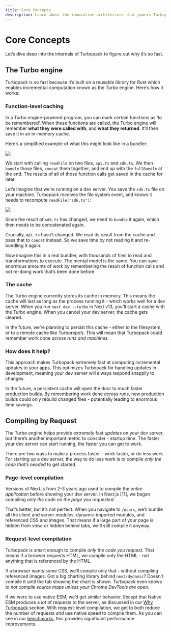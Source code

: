 ```yaml
---
title: Core Concepts
description: Learn about the innovative architecture that powers Turbopack's speed improvements.
---
```


# Core Concepts

Let’s dive deep into the internals of Turbopack to figure out why it’s so fast.

## The Turbo engine

Turbopack is so fast because it’s built on a reusable library for Rust which enables incremental computation known as the Turbo engine. Here’s how it works:

### Function-level caching

In a Turbo engine-powered program, you can mark certain functions as ‘to be remembered’. When these functions are called, the Turbo engine will remember **what they were called with**, and **what they returned**. It’ll then save it in an in-memory cache.

Here’s a simplified example of what this might look like in a bundler:

![](../../../images/turbo-engine-first-run.png)

We start with calling `readFile` on two files, `api.ts` and `sdk.ts`. We then `bundle` those files, `concat` them together, and end up with the `fullBundle` at the end. The results of all of those function calls get saved in the cache for later.

Let’s imagine that we’re running on a dev server. You save the `sdk.ts` file on your machine. Turbopack receives the file system event, and knows it needs to recompute `readFile("sdk.ts")`:

![](../../../images/turbo-engine-second-run.png)

Since the result of `sdk.ts` has changed, we need to `bundle` it again, which then needs to be concatenated again.

Crucially, `api.ts` hasn’t changed. We read its result from the cache and pass that to `concat` instead. So we save time by not reading it and re-bundling it again.

Now imagine this in a real bundler, with thousands of files to read and transformations to execute. The mental model is the same. You can save enormous amounts of work by remembering the result of function calls and not re-doing work that’s been done before.

### The cache

The Turbo engine currently stores its cache in memory. This means the cache will last as long as the process running it - which works well for a dev server. When you run `next dev --turbo` in Next v13, you’ll start a cache with the Turbo engine. When you cancel your dev server, the cache gets cleared.

In the future, we’re planning to persist this cache - either to the filesystem, or to a remote cache like Turborepo’s. This will mean that Turbopack could remember work done _across runs and machines._

### How does it help?

This approach makes Turbopack extremely fast at computing incremental updates to your apps. This optimizes Turbopack for handling updates in development, meaning your dev server will always respond snappily to changes.

In the future, a persistent cache will open the door to much faster production builds. By remembering work done _across runs_, new production builds could only rebuild changed files - potentially leading to enormous time savings.

## Compiling by Request

The Turbo engine helps provide extremely fast _updates_ on your dev server, but there’s another important metric to consider - startup time. The faster your dev server can start running, the faster you can get to work.

There are two ways to make a process faster - work faster, or do less work. For starting up a dev server, the way to do less work is to compile _only the code that’s needed_ to get started.

### Page-level compilation

Versions of Next.js from 2-3 years ago used to compile the _entire application_ before showing your dev server. In Next.js [11], we began compiling _only the code on the page you requested._

That’s better, but it’s not perfect. When you navigate to `/users`, we’ll bundle all the client and server modules, dynamic-imported modules, and referenced CSS and images. That means if a large part of your page is hidden from view, or hidden behind tabs, we’ll still compile it anyway.

### Request-level compilation

Turbopack is smart enough to compile _only the code you request_. That means if a browser requests HTML, we compile only the HTML - not anything that is referenced by the HTML.

If a browser wants some CSS, we’ll compile only that - without compiling referenced images. Got a big charting library behind `next/dynamic`? Doesn’t compile it until the tab showing the chart is shown. Turbopack even knows _to not compile source maps unless your Chrome DevTools are open_.

If we were to use native ESM, we’d get similar behavior. Except that Native ESM produces a _lot_ of requests to the server, as discussed in our [Why Turbopack](/pack/docs/why-turbopack) section. With request-level compilation, we get to both reduce the number of requests _and_ use native speed to compile them. As you can see in our [benchmarks](/pack/docs/benchmarks), this provides significant performance improvements.
